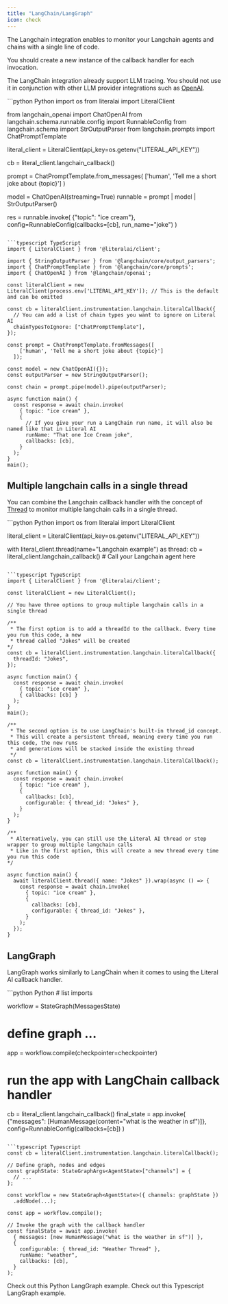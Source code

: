 ```yaml
---
title: "LangChain/LangGraph"
icon: check
---
```


The Langchain integration enables to monitor your Langchain agents and chains with a single line of code.

<Note>You should create a new instance of the callback handler for each invocation.</Note>

<Tip>The LangChain integration already support LLM tracing. You should not use it in conjunction with other LLM provider integrations such as [OpenAI](/integrations/openai).</Tip>

<CodeGroup>
```python Python
import os
from literalai import LiteralClient

from langchain_openai import ChatOpenAI
from langchain.schema.runnable.config import RunnableConfig
from langchain.schema import StrOutputParser
from langchain.prompts import ChatPromptTemplate

literal_client = LiteralClient(api_key=os.getenv("LITERAL_API_KEY"))

cb = literal_client.langchain_callback()

prompt = ChatPromptTemplate.from_messages(
    ['human', 'Tell me a short joke about {topic}']
)

model = ChatOpenAI(streaming=True)
runnable = prompt | model | StrOutputParser()

res = runnable.invoke(
    {"topic": "ice cream"},
    config=RunnableConfig(callbacks=[cb], run_name="joke")
    )
```

```typescript TypeScript
import { LiteralClient } from '@literalai/client';

import { StringOutputParser } from '@langchain/core/output_parsers';
import { ChatPromptTemplate } from '@langchain/core/prompts';
import { ChatOpenAI } from '@langchain/openai';

const literalClient = new LiteralClient(process.env['LITERAL_API_KEY']); // This is the default and can be omitted

const cb = literalClient.instrumentation.langchain.literalCallback({
  // You can add a list of chain types you want to ignore on Literal AI
  chainTypesToIgnore: ["ChatPromptTemplate"],
});

const prompt = ChatPromptTemplate.fromMessages([
    ['human', 'Tell me a short joke about {topic}']
  ]);

const model = new ChatOpenAI({});
const outputParser = new StringOutputParser();

const chain = prompt.pipe(model).pipe(outputParser);

async function main() {
  const response = await chain.invoke(
    { topic: "ice cream" },
    {
      // If you give your run a LangChain run name, it will also be named like that in Literal AI
      runName: "That one Ice Cream joke",
      callbacks: [cb],
    }
  );
}
main();
```
</CodeGroup>

## Multiple langchain calls in a single thread

You can combine the Langchain callback handler with the concept of [Thread](/guides/logs) to monitor multiple langchain calls in a single thread.

<CodeGroup>
```python Python
import os
from literalai import LiteralClient

literal_client = LiteralClient(api_key=os.getenv("LITERAL_API_KEY"))

with literal_client.thread(name="Langchain example") as thread:
    cb = literal_client.langchain_callback()
    # Call your Langchain agent here
```

```typescript TypeScript
import { LiteralClient } from '@literalai/client';

const literalClient = new LiteralClient();

// You have three options to group multiple langchain calls in a single thread

/**
 * The first option is to add a threadId to the callback. Every time you run this code, a new
 * thread called "Jokes" will be created
*/
const cb = literalClient.instrumentation.langchain.literalCallback({
  threadId: "Jokes",
});

async function main() {
  const response = await chain.invoke(
    { topic: "ice cream" },
    { callbacks: [cb] }
  );
}
main();

/**
 * The second option is to use LangChain's built-in thread_id concept.
 * This will create a persistent thread, meaning every time you run this code, the new runs
 * and generations will be stacked inside the existing thread
 */
const cb = literalClient.instrumentation.langchain.literalCallback();

async function main() {
  const response = await chain.invoke(
    { topic: "ice cream" },
    {
      callbacks: [cb],
      configurable: { thread_id: "Jokes" },
    }
  );
}

/**
 * Alternatively, you can still use the Literal AI thread or step wrapper to group multiple langchain calls
 * Like in the first option, this will create a new thread every time you run this code
*/

async function main() {
  await literalClient.thread({ name: "Jokes" }).wrap(async () => {
    const response = await chain.invoke(
      { topic: "ice cream" },
      {
        callbacks: [cb],
        configurable: { thread_id: "Jokes" },
      }
    );
  });
}

```
</CodeGroup>


## LangGraph

LangGraph works similarly to LangChain when it comes to using the Literal AI callback handler.

<CodeGroup>
```python Python
# list imports 

workflow = StateGraph(MessagesState)
# define graph ...

app = workflow.compile(checkpointer=checkpointer)

# run the app with LangChain callback handler
cb = literal_client.langchain_callback()
final_state = app.invoke(
    {"messages": [HumanMessage(content="what is the weather in sf")]},
    config=RunnableConfig(callbacks=[cb])
)
```

```typescript Typescript
const cb = literalClient.instrumentation.langchain.literalCallback();

// Define graph, nodes and edges
const graphState: StateGraphArgs<AgentState>["channels"] = {
  // ...
};

const workflow = new StateGraph<AgentState>({ channels: graphState })
  .addNode(...);

const app = workflow.compile();

// Invoke the graph with the callback handler
const finalState = await app.invoke(
  { messages: [new HumanMessage("what is the weather in sf")] },
  {
    configurable: { thread_id: "Weather Thread" },
    runName: "weather",
    callbacks: [cb],
  }
);
```
</CodeGroup>

<CardGroup cols={2}>
<Card title="Python" icon="python" href="https://github.com/Chainlit/literal-cookbook">
  Check out this Python LangGraph example.
</Card>
<Card title="Typescript" icon="node" href="https://github.com/Chainlit/literal-cookbook/typescript/langchain-langgraph/README.md">
  Check out this Typescript LangGraph example.
</Card>
</CardGroup>